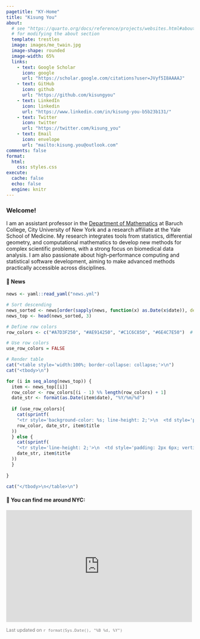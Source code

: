 ```yaml
---
pagetitle: "KY-Home"
title: "Kisung You"
about:
  # see "https://quarto.org/docs/reference/projects/websites.html#about"
  # for modifying the about section
  template: trestles
  image: images/me_twain.jpg
  image-shape: rounded
  image-width: 65%
  links:
    - text: Google Scholar
      icon: google
      url: "https://scholar.google.com/citations?user=JVyf5I8AAAAJ"
    - text: GitHub
      icon: github
      url: "https://github.com/kisungyou"
    - text: LinkedIn
      icon: linkedin
      url: "https://www.linkedin.com/in/kisung-you-b5b23b131/"
    - text: Twitter
      icon: twitter
      url: "https://twitter.com/kisung_you"
    - text: Email
      icon: envelope
      url: "mailto:kisung.you@outlook.com"
comments: false
format:
  html:
    css: styles.css
execute:
  cache: false
  echo: false
  engine: knitr
---
```


::: column-page

### Welcome!


I am an assistant professor in the [Department of Mathematics](https://mfeapp.baruch.cuny.edu/math/) at Baruch College, City University of New York and a research affiliate at the Yale School of Medicine.  My research integrates tools from statistics, differential geometry, and computational mathematics to develop new methods for complex scientific problems, with a strong focus on biomedical data analysis. I am also passionate about high-performance computing and statistical software development, aiming to make advanced methods practically accessible across disciplines.

#### 📰 News

<div style="margin-top: 1.0em;">
```r
news <- yaml::read_yaml("news.yml")

# Sort descending
news_sorted <- news[order(sapply(news, function(x) as.Date(x$date)), decreasing = TRUE)]
news_top <- head(news_sorted, 3)

# Define row colors
row_colors <- c("#A7D3F250", "#AE914250", "#C1C6C850", "#6E4C7E50")  # as many as you need

# Use row colors
use_row_colors = FALSE

# Render table
cat("<table style='width:100%; border-collapse: collapse;'>\n")
cat("<tbody>\n")

for (i in seq_along(news_top)) {
  item <- news_top[[i]]
  row_color <- row_colors[(i - 1) %% length(row_colors) + 1]
  date_str <- format(as.Date(item$date), "%Y/%m/%d")
  
  if (use_row_colors){
    cat(sprintf(
    "<tr style='background-color: %s; line-height: 2;'>\n  <td style='padding: 2px 6px; vertical-align: top; width: 100px;'><strong>%s</strong></td>\n  <td style='padding: 2px 6px;'>%s</td>\n</tr>\n",
    row_color, date_str, item$title
  ))  
  } else {
    cat(sprintf(
    "<tr style='line-height: 2;'>\n  <td style='padding: 2px 6px; vertical-align: top; width: 100px;'><strong>%s</strong></td>\n  <td style='padding: 2px 6px;'>%s</td>\n</tr>\n",
    date_str, item$title
  ))
  }
  
}

cat("</tbody>\n</table>\n")
```
</div>

#### 📍 You can find me around NYC:

<div style="margin-top: 1.0em;">
<iframe src="https://www.google.com/maps/embed?pb=!1m18!1m12!1m3!1d3022.9773290899484!2d-73.98584178878957!3d40.740524371269956!2m3!1f0!2f0!3f0!3m2!1i1024!2i768!4f13.1!3m3!1m2!1s0x89c259a7550271dd%3A0xec88233d3a5d270f!2sBaruch%20College!5e0!3m2!1sen!2sus!4v1692141431588!5m2!1sen!2sus" width="99%" height="300px" style="border:0;" allowfullscreen="" loading="lazy" referrerpolicy="no-referrer-when-downgrade"></iframe>
</div>


<span style="font-size: 0.9em; color: gray;">
Last updated on `r format(Sys.Date(), "%B %d, %Y")`
</span>

:::
